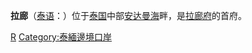 {{Infobox Settlement
| name = 拉廊<br />เทศบาลเมืองระนอง
| image_skyline = 
| imagesize = 
| image_caption = 
| image_flag = 
| image_shield = 
| pushpin_map = Thailand
| pushpin_label_position = bottom
| subdivision_type = 国家
| subdivision_name = {{THA}}
| subdivision_type1 = [[泰国行政区划|府]]
| subdivision_name1 = [[拉廊府|拉廊府]]
| subdivision_type2 = 
| subdivision_name2 = 
| elevation_m = 
| elevation_ft = 
| area_total_km2 = 
| population_as_of = 2005年
| population_total = 16163
| population_density_km2 = 
| timezone = 
| utc_offset = 
| timezone_DST = 
| utc_offset_DST = 
| latd = 9
| latm = 57
| lats = 43
| latNS = N
| longd = 98
| longm = 38
| longs = 20
| longEW = E
| website =  
}}
'''拉廊'''（[[泰语|泰语]]：'''{{lang|th|เทศบาลเมืองระนอง}}'''）位于[[泰国|泰国]]中部[[安达曼海|安达曼海]]畔，是[[拉廊府|拉廊府]]的首府。

{{Authority control}}
{{Thailand-geo-stub}}

[[Category:泰国城市|R]]
[[Category:泰緬邊境口岸|Category:泰緬邊境口岸]]